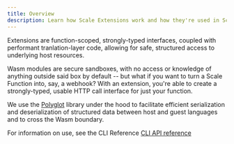 ```yaml
---
title: Overview
description: Learn how Scale Extensions work and how they're used in Scale Functions.
---
```


Extensions are function-scoped, strongly-typed interfaces, coupled with performant tranlation-layer code, allowing for safe, structured access to underlying host resources.

Wasm modules are secure sandboxes, with no access or knowledge of anything outside said box by default -- but what if you want to turn a Scale Function into, say, a webhook? With an extension, you're able to create a strongly-typed, usable HTTP call interface for just your function.

We use the [Polyglot](https://github.com/loopholelabs/polyglot-go) library under the hood to facilitate efficient
serialization and deserialization of structured data between host and guest languages and to cross the Wasm boundary.

For information on use, see the CLI Reference [CLI API reference](/cli/reference/extensions)
